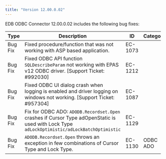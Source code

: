 ```yaml
---
title: "Version 12.00.0.02"
---
```


EDB ODBC Connector 12.00.0.02 includes the following bug fixes:

| Type     | Description                                                                                                                                  | ID      | Category |
| -------- | -------------------------------------------------------------------------------------------------------------------------------------------- | ------- | -------- |
| Bug Fix  | Fixed procedure/function that was not working with ASP based application.                                                                    | EC-1073 |          |
| Bug Fix  | Fixed ODBC API function `SQLDescribeParam` not working with EPAS v12 ODBC driver. [Support Ticket: #992030]                                  | EC-1212 |          |
| Bug Fix  | Fixed ODBC UI dialog crash when logging is enabled and driver logging on windows not working. [Support Ticket: #957304]                      | EC-1087 |          |
| Bug Fix  | Fix for ODBC ADO: `ADODB.Recordset.Open` crashes if Cursor Type adOpenStatic is used with Lock Type `adLockOptimistic/adLockBatchOptimistic` | EC-1129 |          |
| Bug Fix  | `ADODB.Recordset.Open` throws an exception in few combinations of Cursor Type and Lock Type.                                                | EC-1130 | ODBC ADO |
